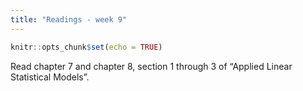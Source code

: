 ```yaml
---
title: "Readings - week 9"
---
```


```r
knitr::opts_chunk$set(echo = TRUE)
```

Read chapter 7 and chapter 8, section 1 through 3 of "Applied Linear Statistical Models".
